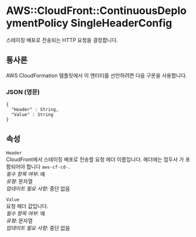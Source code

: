 # AWS::CloudFront::ContinuousDeploymentPolicy SingleHeaderConfig

스테이징 배포로 전송되는 HTTP 요청을 결정합니다.

## 통사론

AWS CloudFormation 템플릿에서 이 엔터티를 선언하려면 다음 구문을 사용합니다.

### JSON (영문)

```
{
  "Header" : String,
  "Value" : String
}
```

## 속성

`Header`  
CloudFront에서 스테이징 배포로 전송할 요청 헤더 이름입니다. 헤더에는 접두사 가 포함되어야 합니다 `aws-cf-cd-`.  
_필수 항목 여부_: 예  
_유형_: 문자열  
_업데이트 필요 사항_: 중단 없음

`Value`  
요청 헤더 값입니다.  
_필수 항목 여부_: 예  
_유형_: 문자열  
_업데이트 필요 사항_: 중단 없음
